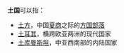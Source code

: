 '''土国'''可以指：

* [[土方|土方]]，中国[[夏朝|夏]][[商朝|商]]之际的[[方国部落|方国部落]]
* [[土耳其|土耳其]]，横跨欧亚两洲的现代国家
* [[土库曼斯坦|土库曼斯坦]]，中亚西南部的内陆国家

{{Disambig|T|Cat=二字地名消歧義}}
